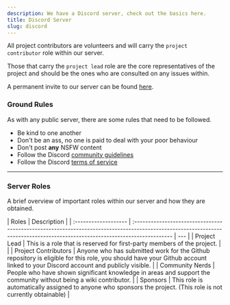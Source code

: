 ```yaml
---
description: We have a Discord server, check out the basics here.
title: Discord Server
slug: discord
---
```


All project contributors are volunteers and will carry the `project contributor` role within our server.

Those that carry the `project lead` role are the core representatives of the project and should be the ones who are consulted on any issues within.

A permanent invite to our server can be found <a href="http://smd.gg/discord">here</a>.

### Ground Rules

As with any public server, there are some rules that need to be followed.

<ul class="pl-5 list-disc">
    <li>Be kind to one another</li>
    <li>Don't be an ass, no one is paid to deal with your poor behaviour</li>
    <li>Don't post <strong>any</strong> NSFW content</li>
    <li>Follow the Discord <a href="https://dis.gd/guidelines">community guidelines</a></li>
    <li>Follow the Discord <a href="https://dis.gd/tos">terms of service</a></li>
</ul>

---

### Server Roles

A brief overview of important roles within our server and how they are obtained.

| Roles                | Description                                                                                                                                                                 |
| :------------------- | :-------------------------------------------------------------------------------------------------------------------------------------------------------------------------- | --- |
| Project Lead         | This is a role that is reserved for first-party members of the project.                                                                                                     |     |
| Project Contributors | Anyone who has submitted work for the Github repository is eligible for this role, you should have your Github account linked to your Discord account and publicly visible. |
| Community Nerds      | People who have shown significant knowledge in areas and support the community without being a wiki contributor.                                                            |
| Sponsors             | This role is automatically assigned to anyone who sponsors the project. (This role is not currently obtainable)                                                             |
